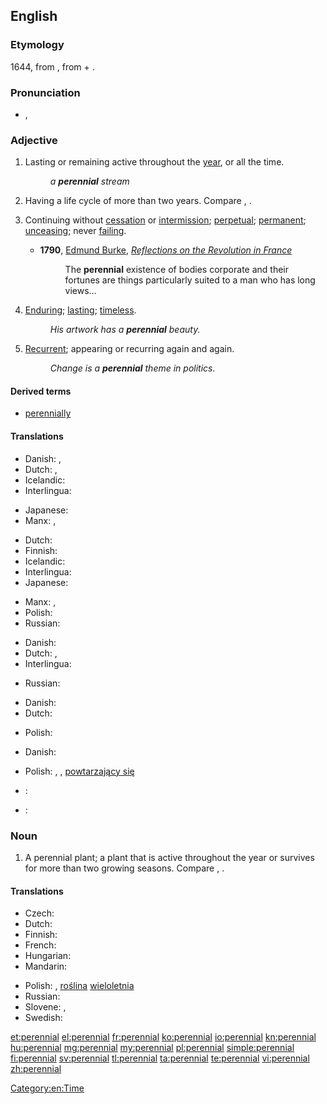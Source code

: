 {{wikipedia|dab=Perennial (disambiguation)|Perennial}}
==English==

===Etymology===
1644, from {{etyl|la}} {{term|perennis||lasting through the whole year}}, from {{term|per-||through}} + {{term|annus||year}}.

===Pronunciation===
* {{IPA|/pəˈɹɛniəl/}}, {{X-SAMPA|/p@"rEni@l/}}

===Adjective===
{{en-adj|-}}

# Lasting or remaining active throughout the [[year]], or all the time.
#: ''a '''perennial''' stream''
# {{botany|of a plant}} Having a life cycle of more than two years. Compare {{term|annual}}, {{term|biennial}}.
# {{figuratively}} Continuing without [[cessation]] or [[intermission]]; [[perpetual]]; [[permanent]]; [[unceasing]]; never [[failing]].
#* '''1790''', [[w:Edmund Burke|Edmund Burke]], ''[[s:Reflections on the Revolution in France|Reflections on the Revolution in France]]''
#*: The '''perennial''' existence of bodies corporate and their fortunes are things particularly suited to a man who has long views…
# {{figuratively}} [[enduring|Enduring]]; [[lasting]]; [[timeless]].
#: ''His artwork has a '''perennial''' beauty.''
# {{figuratively}} [[recurrent|Recurrent]]; appearing or recurring again and again.
#: ''Change is a '''perennial''' theme in politics.''

====Derived terms====
* [[perennially]]

====Translations====
{{trans-top|lasting or remaining active throughout the year, or all the time}}
* Danish: {{t-|da|helårlig}}, {{t-|da|evig}}
* Dutch: {{t|nl|gansjarig}}, {{t|nl|eeuwig}}
* Icelandic: {{t-|is|fjölær|m}}
* Interlingua: {{t-|ia|perenne|xs=Interlingua}}
{{trans-mid}}
* Japanese: {{t-|ja|永続する|tr=えいぞくする, eizoku suru|sc=Jpan}}
* Manx: {{t-|gv|yl-vleeantagh}}, {{t-|gv|yl-vleinoil}}
{{trans-bottom}}

{{trans-top|(of a plant) Having a life cycle of more than two years}}
* Dutch: {{t|nl|meerjarig}}
* Finnish: {{t-|fi|monivuotinen}}
* Icelandic: {{t-|is|fjölær|m}}
* Interlingua: {{t-|ia|perenne|xs=Interlingua}}
* Japanese: {{t-|ja|多年生の|tr=たねんせいの, tanensei no|sc=Jpan}}
{{trans-mid}}
* Manx: {{t-|gv|yl-vleeantagh}}, {{t-|gv|yl-vleinoil}}
* Polish: {{t+|pl|wieloletni|m}}
* Russian: {{t+|ru|многолетний}}
{{trans-bottom}}

{{trans-top|continuing without cessation or intermission; perpetual; permanent; unceasing; never failing}}
* Danish: {{t-|da|evig}}
* Dutch: {{t|nl|voortdurend}}, {{t|nl|eeuwig}}
* Interlingua: {{t-|ia|perenne|xs=Interlingua}}
{{trans-mid}}
* Russian: {{t+|ru|постоянный}}
{{trans-bottom}}

{{trans-top|enduring; lasting; timeless}}
* Danish: {{t-|da|evig}}
* Dutch: {{t+|nl|eeuwig}}
{{trans-mid}}
* Polish: {{t+|pl|odwieczny|m}}
{{trans-bottom}}

{{trans-top|recurrent; appearing or recurring again and again}}
* Danish: {{t-|da|tilbagevendende}}
{{trans-mid}}
* Polish: {{t+|pl|częsty}}, {{t-|pl|powracający}}, [[powtarzający się]] {{m}}
{{trans-bottom}}

{{checktrans-top}}
* {{ttbc|fr}}: {{t+|fr|pérenne}}
{{trans-mid}}
* {{ttbc|pt}}: {{t+|pt|perene}}
{{trans-bottom}}

===Noun===
{{wikipedia|Perennial plant}}
{{en-noun}}

# A perennial plant; a plant that is active throughout the year or survives for more than two growing seasons. Compare {{term|annual}}, {{term|biennial}}.

====Translations====
{{trans-top|perennial plant}}
* Czech: {{t+|cs|trvalka|f}}
* Dutch: {{t|nl|meerjarig|alt=meerjarige}} {{t|nl|plant|f}}
* Finnish: {{t+|fi|monivuotinen kasvi}}
* French: {{t+|fr|vivace|m|f}}
* Hungarian: {{t+|hu|évelő}}
* Mandarin: {{t|cmn|多年生|tr=duōniánshēng|sc=Hani}}
{{trans-mid}}
* Polish: {{t-|pl|bylina|f}}, [[roślina]] [[wieloletnia]] {{f}}
* Russian: {{t+|ru|многолетнее}} {{t+|ru|растение|n}}
* Slovene: {{t-|sl|trajnica}}, {{t-|sl|večletna rastlina}}
* Swedish: {{t+|sv|perenn}}
{{trans-bottom}}

[[Category:en:Time]]

[[et:perennial]]
[[el:perennial]]
[[fr:perennial]]
[[ko:perennial]]
[[io:perennial]]
[[kn:perennial]]
[[hu:perennial]]
[[mg:perennial]]
[[my:perennial]]
[[pl:perennial]]
[[simple:perennial]]
[[fi:perennial]]
[[sv:perennial]]
[[tl:perennial]]
[[ta:perennial]]
[[te:perennial]]
[[vi:perennial]]
[[zh:perennial]]